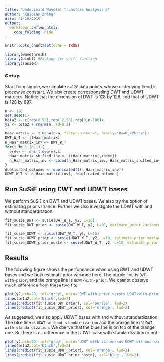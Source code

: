 ```yaml
---
title: "Undecimatd Wavelet Transform Analysis 2"
author: "Kaiqian Zhang"
date: "1/18/2019"
output: 
  workflowr::wflow_html:
    code_folding: hide
---
```


```r
knitr::opts_chunk$set(echo = TRUE)
```

```r
library(wavethresh)
library(binhf) #Package for shift function
library(susieR)
```

### Setup
Start from simple, we simulate `n=128` data points, whose underlying trend is piecewise constant. We also create corresponsding DWT and UDWT matrices. Notice that the dimension of DWT is 128 by 128, and that of UDWT is 128 by 897.
```r
n <- 128
set.seed(1)
beta2 <- c(rep(0,50),rep(-2,50),rep(0,n-100))
y2 <- beta2 + rnorm(n, sd=0.1)

Haar_matrix <- t(GenW(n=n, filter.number=1, family="DaubExPhase"))
DWT_W_T <- t(Haar_matrix)
n_Haar_matrix_inv <- DWT_W_T
for(i in 1:(n-1)){
  order <- shift(seq(n),i)
  Haar_matrix_shifted_inv <- t(Haar_matrix[,order])
  n_Haar_matrix_inv <- cbind(n_Haar_matrix_inv, Haar_matrix_shifted_inv) #Each column is a basis for sparse regression
}
duplicated_columns <- duplicated(t(n_Haar_matrix_inv))
UDWT_W_T <- n_Haar_matrix_inv[, !duplicated_columns]
```

## Run SuSiE using DWT and UDWT bases
We perform SuSiE on DWT and UDWT bases. We also try the option of estimating prior variance. Further we also investigate the UDWT with and without standardization. 
```r
fit_susie_DWT <- susie(DWT_W_T, y2, L=10)
fit_susie_DWT_prior <- susie(DWT_W_T, y2, L=10, estimate_prior_variance=TRUE)
```

```r
fit_susie_UDWT <- susie(UDWT_W_T, y2, L=10)
fit_susie_UDWT_prior <- susie(UDWT_W_T, y2, L=10, estimate_prior_variance=TRUE)
fit_susie_UDWT_prior_nostd <- susie(UDWT_W_T, y2, L=10, estimate_prior_variance=TRUE, standardize=FALSE)
```

## Results
The following figure shows the performance when using DWT and UDWT bases and we both estimate prior variance here. The purple line is `DWT-with-prior`, and the orange line is `UDWT-with-prior`. We cannot observe much difference from these two fits.
```r
plot(y2,pch=20, col="grey", main="DWT-with-prior versus UDWT-with-prior")
lines(beta2,col="black",lwd=2)
lines(predict(fit_susie_DWT_prior), col='purple', lwd=2)
lines(predict(fit_susie_UDWT_prior), col='orange', lwd=2)
```

As suggested, we also apply UDWT bases with and without standardization. The blue line is `UDWT without standardization` and the orange line is `UDWT with standardization`. We oberve that the blue line is on top of the orange one. So there is no difference in the UDWT case with standardization or not. 
```r
plot(y2,pch=20, col="grey", main="UDWT-with-std versus UDWT-without-std")
lines(beta2,col="black",lwd=2)
lines(predict(fit_susie_UDWT_prior), col='orange', lwd=2)
lines(predict(fit_susie_UDWT_prior_nostd), col='blue', lwd=2)
```



